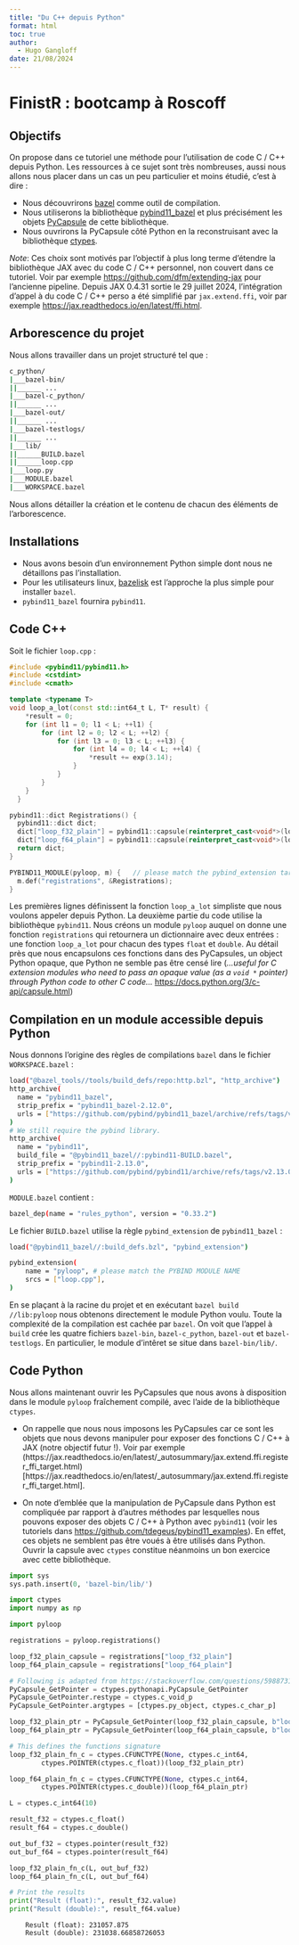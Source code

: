 ```yaml
---
title: "Du C++ depuis Python"
format: html
toc: true
author: 
  - Hugo Gangloff
date: 21/08/2024
---
```


# FinistR : bootcamp à Roscoff

## Objectifs

On propose dans ce tutoriel une méthode pour l'utilisation de code C / C++
depuis Python. Les ressources à ce sujet sont très nombreuses, aussi nous
allons nous placer dans un cas un peu particulier et moins étudié, c'est à dire :

- Nous découvrirons [bazel](https://bazel.build/) comme outil de compilation.
- Nous utiliserons la bibliothèque
  [pybind11_bazel](https://github.com/pybind/pybind11_bazel) et plus précisément
  les objets [PyCapsule](https://docs.python.org/3/c-api/capsule.html) de cette
  bibliothèque.
- Nous ouvrirons la PyCapsule côté Python en la reconstruisant avec la
  bibliothèque [ctypes](https://docs.python.org/3/library/ctypes.html).

*Note*: Ces choix sont motivés par l'objectif à plus long terme d'étendre la
bibliothèque
JAX avec du code C / C++ personnel, non couvert dans ce tutoriel. Voir par
exemple
[https://github.com/dfm/extending-jax](https://github.com/dfm/extending-jax/tree/main?tab=readme-ov-file)
pour l'ancienne pipeline. Depuis JAX 0.4.31 sortie le 29 juillet 2024,
l'intégration d'appel à du code C / C++ perso a été simplifié par
`jax.extend.ffi`, voir par exemple
[https://jax.readthedocs.io/en/latest/ffi.html](https://jax.readthedocs.io/en/latest/ffi.html).

## Arborescence du projet

Nous allons travailler dans un projet structuré tel que :

```bash
c_python/
|___bazel-bin/
||______ ...
|___bazel-c_python/
||______ ...
|___bazel-out/
||______ ...
|___bazel-testlogs/
||______ ...
|___lib/
||______BUILD.bazel
||______loop.cpp
|___loop.py
|___MODULE.bazel
|___WORKSPACE.bazel
```

Nous allons détailler la création et le contenu de chacun des éléments de
l'arborescence.

## Installations

- Nous avons besoin d'un environnement Python simple dont nous ne détaillons pas
  l'installation.
- Pour les utilisateurs linux, [bazelisk](https://github.com/bazelbuild/bazelisk)
est l'approche la plus simple pour installer `bazel`.
- `pybind11_bazel` fournira `pybind11`.

## Code C++

Soit le fichier `loop.cpp` :

```Cpp
#include <pybind11/pybind11.h>
#include <cstdint>
#include <cmath>

template <typename T>
void loop_a_lot(const std::int64_t L, T* result) {
    *result = 0;
    for (int l1 = 0; l1 < L; ++l1) {
        for (int l2 = 0; l2 < L; ++l2) {
            for (int l3 = 0; l3 < L; ++l3) {
                for (int l4 = 0; l4 < L; ++l4) {
                    *result += exp(3.14);
                }
            }
        }
    }
  }

pybind11::dict Registrations() {
  pybind11::dict dict;
  dict["loop_f32_plain"] = pybind11::capsule(reinterpret_cast<void*>(loop_a_lot<float>), "loop_plain");
  dict["loop_f64_plain"] = pybind11::capsule(reinterpret_cast<void*>(loop_a_lot<double>), "loop_plain");
  return dict;
}

PYBIND11_MODULE(pyloop, m) {   // please match the pybind_extension target name
  m.def("registrations", &Registrations); 
}
```

Les premières lignes définissent la fonction `loop_a_lot` simpliste que nous voulons appeler depuis
Python. La deuxième partie du code utilise la bibliothèque `pybind11`. Nous
créons un module `pyloop` auquel on donne une fonction `registrations` qui
retournera un dictionnaire avec deux entrées : une fonction
`loop_a_lot` pour chacun des types `float` et `double`. Au détail près que nous
encapsulons ces fonctions dans des PyCapsules, un object Python opaque, que
Python ne semble pas être censé lire (*...useful for C extension modules who need
to pass an opaque value (as a `void *` pointer) through Python code to other C
code...*
[https://docs.python.org/3/c-api/capsule.html](https://docs.python.org/3/c-api/capsule.html))

## Compilation en un module accessible depuis Python

Nous donnons l'origine des règles de compilations `bazel` dans le fichier
`WORKSPACE.bazel` :

```bash
load("@bazel_tools//tools/build_defs/repo:http.bzl", "http_archive")
http_archive(
  name = "pybind11_bazel",
  strip_prefix = "pybind11_bazel-2.12.0",
  urls = ["https://github.com/pybind/pybind11_bazel/archive/refs/tags/v2.12.0.zip"],
)
# We still require the pybind library.
http_archive(
  name = "pybind11",
  build_file = "@pybind11_bazel//:pybind11-BUILD.bazel",
  strip_prefix = "pybind11-2.13.0",
  urls = ["https://github.com/pybind/pybind11/archive/refs/tags/v2.13.0.zip"],
)
```

`MODULE.bazel` contient : 

```bash
bazel_dep(name = "rules_python", version = "0.33.2")
```

Le fichier `BUILD.bazel` utilise la règle `pybind_extension` de
`pybind11_bazel` :

```bash
load("@pybind11_bazel//:build_defs.bzl", "pybind_extension")

pybind_extension(
    name = "pyloop", # please match the PYBIND MODULE NAME
    srcs = ["loop.cpp"],
)
```

En se plaçant à la racine du projet et en exécutant `bazel build //lib:pyloop`
nous obtenons directement le module Python voulu. Toute la complexité de la
compilation est cachée par `bazel`. On voit que l'appel à `build` crée les
quatre fichiers `bazel-bin`, `bazel-c_python`, `bazel-out` et `bazel-testlogs`.
En particulier, le module d'intêret se situe dans `bazel-bin/lib/`.

## Code Python

Nous allons maintenant ouvrir les PyCapsules que nous avons à disposition dans
le module `pyloop` fraîchement compilé, avec l'aide de la bibliothèque
`ctypes`.

- On rappelle que nous nous imposons les PyCapsules car ce sont les objets
  que nous devons manipuler pour exposer des fonctions C / C++ à JAX (notre
  objectif futur !). Voir par exemple
  (https://jax.readthedocs.io/en/latest/_autosummary/jax.extend.ffi.register_ffi_target.html)[https://jax.readthedocs.io/en/latest/_autosummary/jax.extend.ffi.register_ffi_target.html].
  
- On note d'emblée que la manipulation de PyCapsule dans Python est
compliquée par rapport à d'autres méthodes par lesquelles nous pouvons exposer
des objets C / C++ à Python avec `pybind11` (voir les tutoriels dans
[https://github.com/tdegeus/pybind11_examples](https://github.com/tdegeus/pybind11_examples)).
En effet, ces objets ne semblent pas être voués à être utilisés dans Python.
Ouvrir la capsule avec `ctypes` constitue néanmoins un bon exercice avec cette
bibliothèque.


```Python
import sys
sys.path.insert(0, 'bazel-bin/lib/')

import ctypes
import numpy as np

import pyloop

registrations = pyloop.registrations()

loop_f32_plain_capsule = registrations["loop_f32_plain"]
loop_f64_plain_capsule = registrations["loop_f64_plain"]

# Following is adapted from https://stackoverflow.com/questions/59887319/python-c-extension-exposing-a-capsule-to-ctypes-in-order-to-use-third-party-c-co
PyCapsule_GetPointer = ctypes.pythonapi.PyCapsule_GetPointer
PyCapsule_GetPointer.restype = ctypes.c_void_p
PyCapsule_GetPointer.argtypes = [ctypes.py_object, ctypes.c_char_p]

loop_f32_plain_ptr = PyCapsule_GetPointer(loop_f32_plain_capsule, b"loop_plain")
loop_f64_plain_ptr = PyCapsule_GetPointer(loop_f64_plain_capsule, b"loop_plain")

# This defines the functions signature
loop_f32_plain_fn_c = ctypes.CFUNCTYPE(None, ctypes.c_int64,
        ctypes.POINTER(ctypes.c_float))(loop_f32_plain_ptr)

loop_f64_plain_fn_c = ctypes.CFUNCTYPE(None, ctypes.c_int64,
        ctypes.POINTER(ctypes.c_double))(loop_f64_plain_ptr)

L = ctypes.c_int64(10)

result_f32 = ctypes.c_float()
result_f64 = ctypes.c_double()

out_buf_f32 = ctypes.pointer(result_f32)
out_buf_f64 = ctypes.pointer(result_f64)

loop_f32_plain_fn_c(L, out_buf_f32)
loop_f64_plain_fn_c(L, out_buf_f64)

# Print the results
print("Result (float):", result_f32.value)
print("Result (double):", result_f64.value)
```

        Result (float): 231057.875
        Result (double): 231038.66858726053





